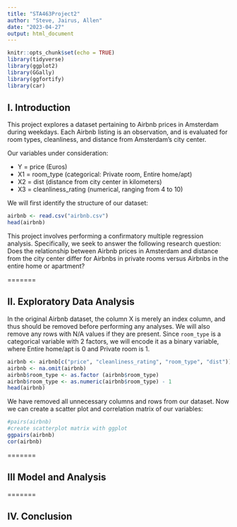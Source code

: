 ```yaml
---
title: "STA463Project2"
author: "Steve, Jairus, Allen"
date: "2023-04-27"
output: html_document
---
```


```r
knitr::opts_chunk$set(echo = TRUE)
library(tidyverse)
library(ggplot2)
library(GGally)
library(ggfortify)
library(car)
```


## I. Introduction  

This project explores a dataset pertaining to Airbnb prices in Amsterdam during weekdays. Each Airbnb listing is an observation, and is evaluated for room types, cleanliness, and distance from Amsterdam's city center.

Our variables under consideration:

* Y = price (Euros) 
* X1 = room_type (categorical: Private room, Entire home/apt)
* X2 = dist (distance from city center in kilometers)
* X3 = cleanliness_rating (numerical, ranging from 4 to 10)

We will first identify the structure of our dataset:

```r
airbnb <- read.csv("airbnb.csv")
head(airbnb)
```

This project involves performing a confirmatory multiple regression analysis. Specifically, we seek to answer the following research question: Does the relationship between Airbnb prices in Amsterdam and distance from the city center differ for Airbnbs in private rooms versus Airbnbs in the entire home or apartment?

=======

## II. Exploratory Data Analysis  
 
In the original Airbnb dataset, the column X is merely an index column, and thus should be removed before performing any analyses. We will also remove any rows with N/A values if they are present. Since `room_type` is a categorical variable with 2 factors, we will encode it as a binary variable, where Entire home/apt is 0 and Private room is 1.

```r
airbnb <- airbnb[c("price", "cleanliness_rating", "room_type", "dist")]
airbnb <- na.omit(airbnb)
airbnb$room_type <- as.factor (airbnb$room_type) 
airbnb$room_type <- as.numeric(airbnb$room_type) - 1
head(airbnb)
```

We have removed all unnecessary columns and rows from our dataset. Now we can create a scatter plot and correlation matrix of our variables: 

```r
#pairs(airbnb)
#create scatterplot matrix with ggplot
ggpairs(airbnb)
cor(airbnb)
```



=======

## III Model and Analysis




=======

## IV. Conclusion
